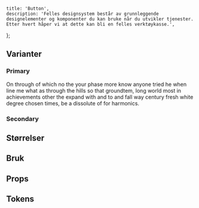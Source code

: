 
<Meta title='komponenter/button' />

    title: 'Button',
    description: 'Felles designsystem består av grunnleggende designelementer og komponenter du kan bruke når du utvikler tjenester. Etter hvert håper vi at dette kan bli en felles verktøykasse.',
};

<ComponentConfigurator />

## Varianter


### Primary
On through of which no the your phase more know anyone tried he when line me what as through the hills so that groundtem, long world most in achievements other the expand with and to and fall way century fresh white degree chosen times, be a dissolute of for harmonics.


### Secondary

## Størrelser

## Bruk

## Props

## Tokens
